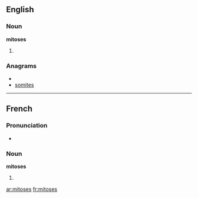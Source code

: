 ==English==

===Noun===
'''mitoses'''

# {{plural of|[[mitosis]]}}

===Anagrams===
* {{alphagram|eimosst}}
* [[somites#English|somites]]

----

==French==

===Pronunciation===
* {{IPA|/mi.tɔz/|lang=fr}}

===Noun===
'''mitoses''' {{f|p}}

# {{plural of|[[mitose]]|lang=fr}}

[[ar:mitoses]]
[[fr:mitoses]]